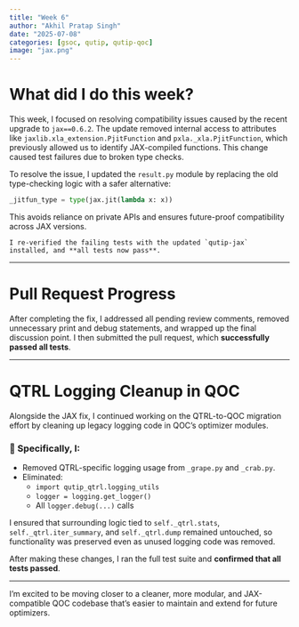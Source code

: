 ```yaml
---
title: "Week 6"
author: "Akhil Pratap Singh"
date: "2025-07-08"
categories: [gsoc, qutip, qutip-qoc]
image: "jax.png"
---
```


# What did I do this week?

This week, I focused on resolving compatibility issues caused by the recent upgrade to `jax==0.6.2`. The update removed internal access to attributes like `jaxlib.xla_extension.PjitFunction` and `pxla._xla.PjitFunction`, which previously allowed us to identify JAX-compiled functions. This change caused test failures due to broken type checks.

To resolve the issue, I updated the `result.py` module by replacing the old type-checking logic with a safer alternative:

```python
_jitfun_type = type(jax.jit(lambda x: x))
```

This avoids reliance on private APIs and ensures future-proof compatibility across JAX versions.

    I re-verified the failing tests with the updated `qutip-jax` installed, and **all tests now pass**.

---

# Pull Request Progress

After completing the fix, I addressed all pending review comments, removed unnecessary print and debug statements, and wrapped up the final discussion point. I then submitted the pull request, which **successfully passed all tests**.

---

# QTRL Logging Cleanup in QOC

Alongside the JAX fix, I continued working on the QTRL-to-QOC migration effort by cleaning up legacy logging code in QOC’s optimizer modules.

### 🔧 Specifically, I:

- Removed QTRL-specific logging usage from `_grape.py` and `_crab.py`.
- Eliminated:
  - `import qutip_qtrl.logging_utils`
  - `logger = logging.get_logger()`
  - All `logger.debug(...)` calls

I ensured that surrounding logic tied to `self._qtrl.stats`, `self._qtrl.iter_summary`, and `self._qtrl.dump` remained untouched, so functionality was preserved even as unused logging code was removed.

After making these changes, I ran the full test suite and **confirmed that all tests passed**.

---

I'm excited to be moving closer to a cleaner, more modular, and JAX-compatible QOC codebase that’s easier to maintain and extend for future optimizers.
